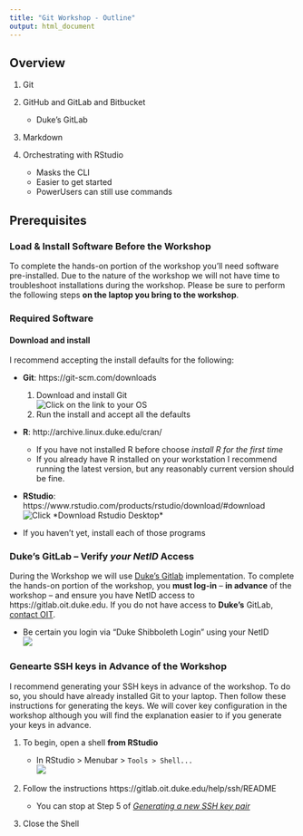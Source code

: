 ```yaml
---
title: "Git Workshop - Outline"
output: html_document
---
```


## Overview

1. Git
1. GitHub and GitLab and Bitbucket

    - Duke's GitLab  
    
1. Markdown  
1. Orchestrating with RStudio

	- Masks the CLI
	- Easier to get started
	- PowerUsers can still use commands
	
## Prerequisites

### Load & Install Software **Before the Workshop**

To complete the hands-on portion of the workshop you'll need software pre-installed.  Due to the nature of the workshop we will not have time to troubleshoot installations during the workshop.  Please be sure to perform the following steps **on the laptop you bring to the workshop**.  

### Required Software

#### Download and install  

I recommend accepting the install defaults for the following:

- **Git**: https://git-scm.com/downloads

    1. Download and install Git <br> ![](images/git_os.png "Click on the link to your OS") 
    1. Run the install and accept all the defaults
    
- **R**: http://archive.linux.duke.edu/cran/

    - If you have not installed R before choose *install R for the first time*
    - If you already have R installed on your workstation I recommend running the latest version, but any reasonably current version should be fine.
    
- **RStudio**: https://www.rstudio.com/products/rstudio/download/#download <br>  ![](images/rstudio_download.png "Click *Download Rstudio Desktop*")
    
- If you haven't yet, install each of those programs


### **Duke's** GitLab -- Verify *your NetID* Access

During the Workshop we will use [Duke's Gitlab](https://gitlab.oit.duke.edu) implementation.  To complete the hands-on portion of the workshop, you **must log-in** -- **in advance** of the workshop -- and ensure you have NetID access to https://gitlab.oit.duke.edu.  If you do not have access to **Duke's** GitLab, [contact OIT](https://oit.duke.edu/help).

- Be certain you login via "Duke Shibboleth Login" using your NetID <br> ![](images/gitlab_shib_login.png)  

### Genearte SSH keys in Advance of the Workshop

I recommend generating your SSH keys in advance of the workshop.  To do so, you should have already installed Git to your laptop.  Then follow these instructions for generating the keys.  We will cover key configuration in the workshop although you will find the explanation easier to if you generate your keys in advance.

1. To begin, open a shell **from RStudio**

    - In RStudio > Menubar > `Tools > Shell...` <br> ![](images/shell.png)
    
1. Follow the instructions https://gitlab.oit.duke.edu/help/ssh/README

    - You can stop at Step 5 of *[Generating a new SSH key pair](https://gitlab.oit.duke.edu/help/ssh/README#generating-a-new-ssh-key-pair)*
1. Close the Shell
